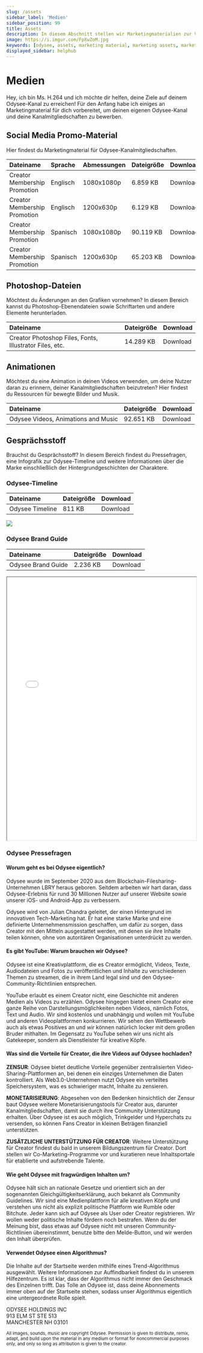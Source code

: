 ```yaml
---
slug: /assets
sidebar_label: 'Medien'
sidebar_position: 99
title: Assets
description: In diesem Abschnitt stellen wir Marketingmaterialien zur Verfügung, mit denen du für deinen Odysee-Kanal werben kannst.
image: https://i.imgur.com/FpXwZoM.jpg
keywords: [odysee, assets, marketing material, marketing assets, marketing bilder, odysee bilder material, odysee images, bilder für odysee, odysee videoplattform marketing, pressematerial odysee, odyseee presse, odyssee presse, odysee medien, presse medien]
displayed_sidebar: helphub
---
```


# Medien


<CharacterCard size="12">
	Hey, ich bin Ms. H.264 und ich möchte dir helfen, deine Ziele auf deinem Odysee-Kanal zu erreichen! Für den Anfang habe ich einiges an Marketingmaterial für dich vorbereitet, um deinen eigenen Odysee-Kanal und deine Kanalmitgliedschaften zu bewerben.
</CharacterCard>

## Social Media Promo-Material
Hier findest du Marketingmaterial für Odysee-Kanalmitgliedschaften.

<center>
	
	
| Dateiname | Sprache | Abmessungen | Dateigröße | Download |
|:--|:--|:--|:--|:--|
|Creator Membership Promotion | Englisch | 1080x1080p | 6.859 KB | <PrimaryOdyseeButton url="https://help.odysee.tv/files/Creator_Membership_promotion_SM_English_1080x1080.zip">Download</PrimaryOdyseeButton> |
|Creator Membership Promotion| Englisch | 1200x630p | 6.129 KB | <PrimaryOdyseeButton url="https://help.odysee.tv/files/Creator_Membership_promotion_SM_English_1200x630.zip">Download</PrimaryOdyseeButton> |
|Creator Membership Promotion| Spanisch | 1080x1080p | 90.119 KB | <PrimaryOdyseeButton url="https://help.odysee.tv/files/Creator_Membership_promotion_SM_Spanish_1080x1080.zip">Download</PrimaryOdyseeButton> |
|Creator Membership Promotion| Spanisch | 1200x630p | 65.203 KB | <PrimaryOdyseeButton url="https://help.odysee.tv/files/Creator_Membership_promotion_SM_Spanish_1200x630.zip">Download</PrimaryOdyseeButton> |

	
</center>

## Photoshop-Dateien
Möchtest du Änderungen an den Grafiken vornehmen? In diesem Bereich kannst du Photoshop-Ebenendateien sowie Schriftarten und andere Elemente herunterladen.

<center>

| Dateiname | Dateigröße | Download |
|:--|:--|:--|
|Creator Photoshop Files, Fonts, Illustrator Files, etc. | 14.289 KB | <PrimaryOdyseeButton url="https://help.odysee.tv/files/Creator Photoshop Files, Fonts, Illustrator Files, etc..zip">Download</PrimaryOdyseeButton> |

</center>

## Animationen
Möchtest du eine Animation in deinen Videos verwenden, um deine Nutzer daran zu erinnern, deiner Kanalmitgliedschaften beizutreten?
Hier findest du Ressourcen für bewegte Bilder und Musik.

<center>

| Dateiname | Dateigröße | Download |
|:--|:--|:--|
|Odysee Videos, Animations and Music | 92.651 KB | <PrimaryOdyseeButton url="https://help.odysee.tv/files/Video-Animations-Music.zip">Download</PrimaryOdyseeButton> |

</center>


## Gesprächsstoff 
Brauchst du Gesprächsstoff? In diesem Bereich findest du Pressefragen, eine Infografik zur Odysee-Timeline und weitere Informationen über die Marke einschließlich der Hintergrundgeschichten der Charaktere.

### Odysee-Timeline

<center>

| Dateiname | Dateigröße | Download |
|:--|:--|:--|
|Odysee Timeline | 811 KB | <PrimaryOdyseeButton url="https://help.odysee.tv/img/de/odyseetimeline_de.png">Download</PrimaryOdyseeButton> |

</center>

<img src="/img/de/odyseetimeline_de.png"/>

### Odysee Brand Guide

<center>

| Dateiname | Dateigröße | Download |
|:--|:--|:--|
|Odysee Brand Guide | 2.236 KB | <PrimaryOdyseeButton url="https://help.odysee.tv/files/2022_Odysee_BrandGuide_Chracters.pdf">Download</PrimaryOdyseeButton> |

</center>

<iframe src="/files/2022_Odysee_BrandGuide_Chracters.pdf" border="0px#ffffff none" scrolling="yes" frameborder="1" marginheight="0px" marginwidth="0px" height="700px" width="100%" allowfullscreen></iframe>

### Odysee Pressefragen

#### Worum geht es bei Odysee eigentlich?
Odysee wurde im September 2020 aus dem Blockchain-Filesharing-Unternehmen LBRY heraus geboren. Seitdem arbeiten wir hart daran, dass Odysee-Erlebnis für rund 30 Millionen Nutzer auf unserer Website sowie unserer iOS- und Android-App zu verbessern.

Odysee wird von Julian Chandra geleitet, der einen Hintergrund im innovativen Tech-Marketing hat. Er hat eine starke Marke und eine definierte Unternehmensmission geschaffen, um dafür zu sorgen, dass Creator mit den Mitteln ausgestattet werden, mit denen sie ihre Inhalte teilen können, ohne von autoritären Organisationen unterdrückt zu werden.

#### Es gibt YouTube: Warum brauchen wir Odysee?
Odysee ist eine Kreativplattform, die es Creator ermöglicht, Videos, Texte, Audiodateien und Fotos zu veröffentlichen und Inhalte zu verschiedenen Themen zu streamen, die in ihrem Land legal sind und den Odysee-Community-Richtlinien entsprechen.

YouTube erlaubt es einem Creator nicht, eine Geschichte mit anderen Medien als Videos zu erzählen. Odysee hingegen bietet einem Creator eine ganze Reihe von Darstellungsmöglichkeiten neben Videos, nämlich Fotos, Text und Audio. Wir sind kostenlos und unabhängig und wollen mit YouTube und anderen Videoplattformen konkurrieren. Wir sehen den Wettbewerb auch als etwas Positives an und wir können natürlich locker mit dem großen Bruder mithalten. Im Gegensatz zu YouTube sehen wir uns nicht als Gatekeeper, sondern als Dienstleister für kreative Köpfe.

#### Was sind die Vorteile für Creator, die ihre Videos auf Odysee hochladen?
**ZENSUR**: Odysee bietet deutliche Vorteile gegenüber zentralisierten Video-Sharing-Plattformen an, bei denen ein einziges Unternehmen die Daten kontrolliert. Als Web3.0-Unternehmen nutzt Odysee ein verteiltes Speichersystem, was es schwieriger macht, Inhalte zu zensieren.

**MONETARISIERUNG**: Abgesehen von den Bedenken hinsichtlich der Zensur baut Odysee weitere Monetarisierungstools für Creator aus, darunter Kanalmitgliedschaften, damit sie durch ihre Community Unterstützung erhalten. Über Odysee ist es auch möglich, Trinkgelder und Hyperchats zu versenden, so können Fans Creator in kleinen Beträgen finanziell unterstützen. 

**ZUSÄTZLICHE UNTERSTÜTZUNG FÜR CREATOR**: Weitere Unterstützung für Creator findest du bald in unserem Bildungszentrum für Creator. Dort stellen wir Co-Marketing-Programme vor und kuratieren neue Inhaltsportale für etablierte und aufstrebende Talente. 

#### Wie geht Odysee mit fragwürdigen Inhalten um?
Odysee hält sich an nationale Gesetze und orientiert sich an der sogenannten Gleichgültigkeitserklärung, auch bekannt als Community Guidelines. Wir sind eine Medienplattform für alle kreativen Köpfe und verstehen uns nicht als explizit politische Plattform wie Rumble oder Bitchute. Jeder kann sich auf Odysee als User oder Creator registrieren. Wir wollen weder politische Inhalte fördern noch bestrafen. Wenn du der Meinung bist, dass etwas auf Odysee nicht mit unseren Community-Richtlinien übereinstimmt, benutze bitte den Melde-Button, und wir werden den Inhalt überprüfen.

#### Verwendet Odysee einen Algorithmus?
Die Inhalte auf der Startseite werden mithilfe eines Trend-Algorithmus ausgewählt. Weitere Informationen zur Auffindbarkeit findest du in unserem Hilfezentrum. Es ist klar, dass der Algorithmus nicht immer den Geschmack des Einzelnen trifft. Das Tolle an Odysee ist, dass deine Abonnements immer oben auf der Startseite stehen, sodass unser Algorithmus eigentlich eine untergeordnete Rolle spielt.

ODYSEE HOLDINGS INC<br/>
913 ELM ST STE 513<br/>
MANCHESTER NH 03101


<sub>All images, sounds, music are copyright Odysee. Permission is given to distribute, remix, adapt, and build upon the material in any medium or format for noncommercial purposes only, and only so long as attribution is given to the creator.</sub>
